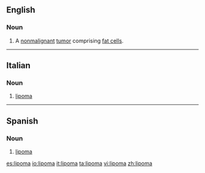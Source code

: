 ==English==
{{wikipedia}}
===Noun===
{{en-noun}}
#{{pathology}} A [[nonmalignant]] [[tumor]] comprising [[fat cell]]s.

----
==Italian==
{{wikipedia|lang=it}}
===Noun===
{{it-noun|lipom|m|a|i}}

# {{context|oncology|lang=it}} [[#English|lipoma]]
----
==Spanish==
{{wikipedia|lang=es}}
===Noun===
{{es-noun-m}}

# {{oncology|lang=es}} [[#English|lipoma]]

[[es:lipoma]]
[[io:lipoma]]
[[it:lipoma]]
[[ta:lipoma]]
[[vi:lipoma]]
[[zh:lipoma]]